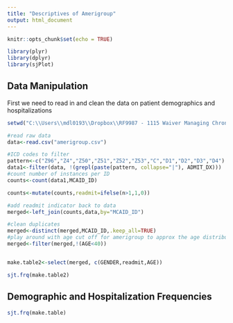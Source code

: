 ---
title: "Descriptives of Amerigroup"
output: html_document
---

```{r setup, include=FALSE}
knitr::opts_chunk$set(echo = TRUE)
```

```{r, message=FALSE}
library(plyr)
library(dplyr)
library(sjPlot)
```


## Data Manipulation
First we need to read in and clean the data on patient demographics and hospitalizations 

```{r }

setwd("C:\\Users\\mdl0193\\Dropbox\\RF9987 - 1115 Waiver Managing Chronically Ill Medicaid Patients Using Interventional Telehealth\\waiverEvaluation\\data")

#read raw data
data<-read.csv("amerigroup.csv")

#ICD codes to filter
pattern<-c("Z96","Z4","Z50","Z51","Z52","Z53","C","D1","D2","D3","D4")
data1<-filter(data, !(grepl(paste(pattern, collapse="|"), ADMIT_DX)))
#count number of instances per ID
counts<-count(data1,MCAID_ID)

counts<-mutate(counts,readmit=ifelse(n>1,1,0))

#add readmit indicator back to data
merged<-left_join(counts,data,by="MCAID_ID")

#clean duplicates
merged<-distinct(merged,MCAID_ID,.keep_all=TRUE)
#play around with age cut off for amerigroup to approx the age distribution of telehealth pop (mean~56), will need to age match for analysis
merged<-filter(merged,!(AGE<40))


make.table2<-select(merged, c(GENDER,readmit,AGE))

sjt.frq(make.table2)


```



## Demographic and Hospitalization Frequencies

```{r, echo=FALSE}
sjt.frq(make.table)

```

